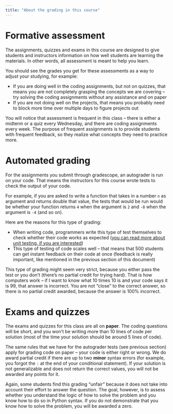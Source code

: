 ```yaml
---
title: "About the grading in this course"
---
```


# Formative assessment

The assignments, quizzes and exams in this course are designed to give students and instructors information on how well students are learning the materials. In other words, all assessment is meant to help you learn.

You should see the grades you get for these assessments as a way to adjust your studying, for example:

* If you are doing well in the coding assignments, but not on quizzes, that means you are not completely grasping the concepts we are covering -- try solving the coding assignments without any assistance and on paper
* If you are not doing well on the projects, that means you probably need to block more time over multiple days to figure projects out

You will notice that assessment is frequent in this class -- there is either a midterm or a quiz every Wednesday, and there are coding assignments every week. The purpose of frequent assignments is to provide students with frequent feedback, so they realize what concepts they need to practice more.

# Automated grading

For the assignments you submit through gradescope, an autograder is run on your code. That means the instructors for this course wrote tests to check the output of your code. 

For example, if you are asked to write a function that takes in a number `n` as argument and returns double that value, the tests that would be run would be whether your function returns `4` when the argument is `2` and `-8` when the argument is `-4` (and so on).

Here are the reasons for this type of grading:

* When writing code, programmers write this type of test themselves to check whether their code works as expected ([you can read more about unit testing, if you are interested](https://smartbear.com/learn/automated-testing/what-is-unit-testing/))
* This type of testing of code scales well -- that means that 500 students can get instant feedback on their code at once (feedback is really important, like mentioned in the previous section of this document)

This type of grading might seem very strict, because you either pass the test or you don't (there's no partial credit for trying hard). That is how computers work -- if I want to know what 10 times 10 is and your code says it is 99, that answer is incorrect. You are not "close" to the correct answer, so there is no partial credit awarded, because the answer is 100% incorrect.

# Exams and quizzes

The exams and quizzes for this class are all on **paper**. The coding questions will be short, and you won't be writing more than 10 lines of code per solution (most of the time your solution should be around 5 lines of code). 

The same rules that we have for the autograder tests (see previous section) apply for grading code on paper -- your code is either right or wrong. We do award partial credit if there are up to two **minor** syntax errors (for example, you forgot the `:` at the end of your conditional statement). If your solution is not generalizable and does not return the correct values, you will not be awarded any points for it.

Again, some students find this grading "unfair" because it does not take into account their effort to answer the question. The goal, however, is to assess whether you understand the logic of how to solve the problem and you know how to do so in Python syntax. If you do not demonstrate that you know how to solve the problem, you will be awarded a zero.